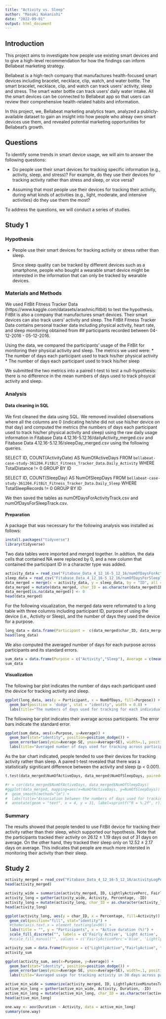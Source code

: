```yaml
---
title: "Activity vs. Sleep"
author: "Masaki Nakanishi"
date: "2022-09-01"
output: html_document
---
```


## Introduction

This project aims to investigate how people use existing smart devices and to give a high-level recommendation for how the findings can inform Bellabeat marketing strategy. 

Bellabeat is a high-tech company that manufactures health-focused smart devices including bracelet, necklace, clip, watch, and water bottle. The smart bracelet, necklace, clip, and watch can track users' activity, sleep and stress. The smart water bottle can track users' daily water intake. All the smart devices can be connected to Bellabeat app so that users can review their comprehensive health-related habits and information. 

In this project, we, Bellabeat marketing analytics team, analyzed a publicly-available dataset to gain an insight into how people who alreay own smart devices use them, and revealed potential marketing opportunities for Bellabeat's growth. 

## Questions

To identify some trends in smart device usage, we will aim to answer the following questions:

* Do people use their smart devices for tracking specific information (e.g., activity, sleep, and stress)? For example, do they use their devices for tracking activity rather than stress and sleep, or vice versa? 

* Assuming that most people use their devices for tracking their activity, during what kinds of activities (e.g., light, moderate, and intensive activities) do they use them the most? 

To address the questions, we will conduct a series of studies. 

## Study 1

### Hypothesis

* People use their smart devices for tracking activity or stress rather than sleep.

    Since sleep quality can be tracked by different devices such as a smartphone, people who bought a wearable smart device might be interested in the information that can only be tracked by wearable devices.
    
### Materials and Methods

We used FitBit Fitness Tracker Data (https://www.kaggle.com/datasets/arashnic/fitbit) to test the hypothesis. FitBit is also a company that manufactures smart devices. Their smart devices can also track users' activity and sleep. The FitBit Fitness Tracker Data contains personal tracker data including physical activity, heart rate, and sleep monitoring obtained from ## participants recorded between 04-12-2016 - 05-12-2016. 

Using the data, we compared the participants' usage of the FitBit for monitoring their physical activity and sleep. The metrics we used were:
* The number of days each participant used to track his/her physical activity
* The number of days each participant used to track his/her sleep

We submitted the two metrics into a paired t-test to test a null-hypothesis: there is no difference in the mean numbers of days used to track phsyical activity and sleep. 

### Analysis

#### Data cleaning in SQL
We first cleaned the data using SQL. We removed invalided observations where all the columns are 0 (indicating he/she did not use his/her device on that day) and computed the metrics (the numbers of days each participant used to track his/her physical activity and sleep) using the raw daily usage information in Fitabase Data 4.12.16-5.12.16/dailyActivity_merged.csv and Fitabase Data 4.12.16-5.12.16/sleepDay_merged.csv using the following queries.

SELECT
  ID, COUNT(ActivityDate) AS NumOfActiveDays
FROM
  `bellabeat-case-study-361204.FitBit_Fitness_Tracker_Data.Daily_Activity`
WHERE
  TotalDistance != 0
GROUP BY
  ID

SELECT
  ID, COUNT(SleepDay) AS NumOfSleepDays
FROM
  `bellabeat-case-study-361204.FitBit_Fitness_Tracker_Data.Daily_Sleep`
WHERE
  TotalSleepRecords != 0
GROUP BY
  ID

We then saved the tables as numOfDaysForActivityTrack.csv and numOfDaysForSleepTrack.csv.

#### Preparation

A package that was necessary for the following analysis was installed as follows:

```r
install.packages("tidyverse")
library(tidyverse)
```

Two data tables were imported and merged together. In addtion, the data cells that contained NA were replaced by 0, and a new column that contained the participant ID in a character type was added.

```r
activity_data = read_csv("Fitabase_Data_4_12_16-5_12_16/numOfDaysForActivityTrack.csv")
sleep_data = read_csv("Fitabase_Data_4_12_16-5_12_16/numOfDaysForSleepTrack.csv")
data_merged = merge(x = activity_data, y = sleep_data, by = "ID", all = TRUE)
data_merged = mutate(data_merged, char_ID = as.character(data_merged$ID))
data_merged[is.na(data_merged)] <- 0
head(data_merged)
```

For the following visualization, the merged data were reformated to a long table with three columns including participant ID, purpose of using the device (i.e., Activity or Sleep), and the number of days they used the device for a purpose. 

```r
long_data = data.frame(Participant =  c(data_merged$char_ID, data_merged$char_ID), Purpose = rep(c('Activity', 'Sleep'), each = length(data_merged$ID)), NumOfDays = c(data_merged$NumOfActiveDays, data_merged$NumOfSleepDays))
head(long_data)
```

We also computed the averaged number of days for each purpose across participants and its standard errors.

```r
sum_data = data.frame(Purpose = c("Activity","Sleep"), Average = c(mean(data_merged$NumOfActiveDays), mean(data_merged$NumOfSleepDays)), SE = c(sd(data_merged$NumOfActiveDays)/sqrt(length(data_merged$ID)), sd(data_merged$NumOfSleepDays)/sqrt(length(data_merged$ID))))
sum_data
```
#### Visualization

The following bar plot indicates the number of days each participant used the device for tracking activity and sleep.

```r
ggplot(long_data, aes(y = Participant, x = NumOfDays, fill=Purpose)) + 
  geom_bar(position = 'dodge', stat = "identity", width = 0.8) +
  labs(title="The numbers of days used for tracking for each individual", y = "Participants", x = "The number of days") 
```

The following bar plot indicates their average across participants. The error bars indicate the standard error.

```r
ggplot(sum_data, aes(x=Purpose, y=Average)) + 
  geom_bar(stat="identity", position=position_dodge()) + 
  geom_errorbar(aes(ymin=Average-SE, ymax=Average+SE), width=.1, position=position_dodge(.9)) +
  labs(title="Averaged number of days used for tracking across participants", x="Purpose", y="Averaged number of days")
```
As the bar chart indicated, people tended to use their devices for tracking activity rather than sleep. A paired t-test revealed that there was a statistically signiticant difference between the activity and sleep (p < 0.001).

```r
t.test(data_merged$NumOfActiveDays, data_merged$NumOfSleepDays, paired=TRUE)
```


```r
#r = cor(data_merged$NumOfActiveDays, data_merged$NumOfSleepDays)
#ggplot(data_merged, mapping=aes(x=NumOfActiveDays, y=NumOfSleepDays)) + geom_point() +
#  geom_smooth(method="lm") + 
#  labs(title="Association between the numbers of days used for tracking activity and sleep", x="The number of days #(Activity)", y = "The number of days (Sleep)") +
#  annotate(geom = "text", x = 4, y = 31, label=sprintf("R = %.2f", r))
```

### Summary

The results showed that people tended to use FitBit device for tracking their activity rather than their sleep, which supported our hypothesis. Note that the participants tracked their activity on 26.12 $\pm$ 1.19 days out of 31 days on average. On the other hand, they tracked their sleep only on 12.52 $\pm$ 2.17 days on average. This indicates that people are much more intersted in monitoring their activity than their sleep. 


## Study 2

```r
activity_merged = read_csv("Fitabase_Data_4_12_16-5_12_16/activityLogPercentage.csv")
head(activity_merged)
```

```r
activity_wide = summarize(activity_merged, ID, LightlyActivePerc, FairlyActivePerc, VeryActivePerc)
activity_long = gather(activity_wide, Activity, Percentage, -ID)
activity_long = mutate(activity_long, char_ID = as.character(activity_long$ID))
head(activity_long)
```


```r
ggplot(activity_long, aes(y = char_ID, x = Percentage, fill=Activity)) + 
  geom_col(position="fill", stat="identity") +
  #theme(axis.text.x = element_text(angle=90)) + 
  labs(title = "", y = "Participants", x = "Active duration (%)") +
  scale_fill_discrete("", labels = c('Fairly Active', 'Light Active', 'Very Active'))
  #scale_fill_manual("", values = c('FairlyActivePerc'='blue', 'LightlyActivePerc'='red', 'VeryActivePerc'='green'), labels = c('Fairly Active', 'Light Active', 'Very Active'))
```

```r
activity_sum = data.frame(Purpose = c("LightlyActive","FairlyActive", "VeryActive"), Average = c(mean(activity_merged$LightlyActiveMinutesTotal), mean(activity_merged$FairlyActiveMinutesTotal), mean(activity_merged$VeryActiveMinutesTotal)), SE = c(sd(activity_merged$LightlyActiveMinutesTotal)/sqrt(length(activity_merged$ID)), sd(activity_merged$FairlyActiveMinutesTotal)/sqrt(length(activity_merged$ID)), sd(activity_merged$VeryActiveMinutesTotal)/sqrt(length(activity_merged$ID))))
activity_sum
```


```r
ggplot(activity_sum, aes(x=Purpose, y=Average)) + 
  geom_bar(stat="identity", position=position_dodge()) + 
  geom_errorbar(aes(ymin=Average-SE, ymax=Average+SE), width=.1, position=position_dodge(.9)) +
  labs(title="Averaged usage for tracking activity in 30 days across participants", x="Purpose", y="Averaged active duration [min]")
```

```r
active_min_wide = summarize(activity_merged, ID, LightlyActiveMinutesTotal, FairlyActiveMinutesTotal, VeryActiveMinutesTotal)
active_min_long = gather(active_min_wide, Activity, Duration, -ID)
active_min_long = mutate(active_min_long, char_ID = as.character(active_min_long$ID))
head(active_min_long)
```
```r
one.way <- aov(Duration ~ Activity, data = active_min_long)
summary(one.way)
```



